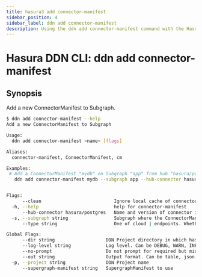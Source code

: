 ```yaml
---
title: hasura3 add connector-manifest
sidebar_position: 4
sidebar_label: ddn add connector-manifest
description: Using the ddn add connector-manifest command with the Hasura CLI
---
```


# Hasura DDN CLI: ddn add connector-manifest 

## Synopsis
Add a new ConnectorManifest to Subgraph.

```bash
$ ddn add connector-manifest --help
Add a new ConnectorManifest to Subgraph

Usage:
  ddn add connector-manifest <name> [flags]

Aliases:
  connector-manifest, ConnectorManifest, cm

Examples:
 # Add a ConnectorManifest "mydb" on Subgraph "app" from hub "hasura/postgres" to build on Hasura DDN
   ddn add connector-manifest mydb --subgraph app --hub-connector hasura/postgres --type cloud


Flags:
      --clean                           Ignore local cache of connector package
  -h, --help                            help for connector-manifest
      --hub-connector hasura/postgres   Name and version of connector in Hasura Connector Hub. Currently only hasura/postgres is supported for cloud ConnectorBuild
  -s, --subgraph string                 Subgraph where the ConnectorManifest should be added
      --type string                     One of cloud | endpoints. Whether the ConnectorBuild should be created on Hasura DDN or is already running. Choose 'cloud' by default (required)

Global Flags:
      --dir string                   DDN Project directory in which hasura.yaml is present (default ".")
      --log-level string             Log level. Can be DEBUG, WARN, INFO, ERROR, or FATAL. (default "INFO")
      --no-prompt                    Do not prompt for required but missing flags
      --out string                   Output format. Can be table, json or yaml. (default "table")
  -p, --project string               DDN Project name
      --supergraph-manifest string   SupergraphManifest to use
```

